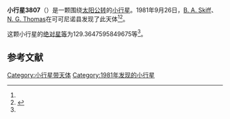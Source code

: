 {{Infobox planet
| bgcolour = #FFFFC0
| name = 3807 Pagels
| symbol = 
| image = 
| caption = 
| discovery = yes
| discovery_ref = 
| discoverer = [[B._A._Skiff|B. A. Skiff]]、[[N._G._Thomas|N. G. Thomas]]
| discovery_site = [[可可尼诺县|可可尼诺县]] 
| discovered = 1981年9月26日
| designations = yes
| mp_name = 
| named_after = 
| alt_names = 1981 SE1/ 1974 QM
| mp_category = [[主带小行星|主带小行星]]
| orbit_ref = <ref name="a">[http://ssd.jpl.nasa.gov/sbdb.cgi?sstr=3807 3807 Pagels] {{Wayback|url=http://ssd.jpl.nasa.gov/sbdb.cgi?sstr=3807 |date=20200918001505 }}，小行星數據庫瀏覽器（JPL Small-Body Database Browser）－[[美国国家航空航天局|美国国家航空航天局]]喷气推进实验室</ref>
| epoch = 2456400.5 (2013年4月18日更新)
| aphelion = {{convert|2.63173449999141|AU|km|3|abbr=on|lk=out}}
| perihelion = {{convert|1.876624417178551|AU|km|3|abbr=on}}
| semimajor = {{convert|2.25417945858498|AU|km|3|abbr=on}}
| eccentricity = 0.16749112
| period = 1236.178423 [[日|日]]<br />3.38[[儒略年|儒略年]]
| avg_speed = 
| inclination = 4.297187203371785
| asc_node = 160.9692530491945
| mean_anomaly = 
| arg_peri = 129.3647595849675
| satellites = 
| physical_characteristics = yes
| dimensions = 
| mass = 
| density = 
| surface_grav = 
| escape_velocity = 
| sidereal_day = 
| axial_tilt = 
| pole_ecliptic_lat = 
| pole_ecliptic_lon = 
| albedo = 
| temperatures= 
| temp_name1 = 
| mean_temp_1 = 
| max_temp_1 = 
| temp_name2 = 
| max_temp_2 = 
| spectral_type = 
| abs_magnitude = 129.3647595849675
}}

'''小行星3807'''（{{lang-en|3807 Pagels}}）是一颗围绕[[太阳|太阳]][[公转|公转]]的[[小行星|小行星]]。1981年9月26日，[[B._A._Skiff|B. A. Skiff]]、[[N._G._Thomas|N. G. Thomas]]在可可尼诺县发现了此天体<ref name="a" /><ref>{{cite news|title=小行星列表|url=http://cfa-www.harvard.edu/iau/lists/NumberedMPs.txt|accessdate=2013-07-08|newspaper=哈佛大学|archive-date=2008-05-17|archive-url=https://web.archive.org/web/20080517010638/http://cfa-www.harvard.edu/iau/lists/NumberedMPs.txt|dead-url=no}}</ref>。

这颗小行星的[[绝对星等|绝对星等]]为129.3647595849675等<ref name="a" />。

==参考文献==
{{reflist}}
{{Minor Planet Number|[[小行星3806|小行星3806]]|[[小行星3808|小行星3808]]}}

{{小天体}}

[[Category:小行星带天体|Category:小行星带天体]]
[[Category:1981年发现的小行星|Category:1981年发现的小行星]]

{{asteroid-stub}}